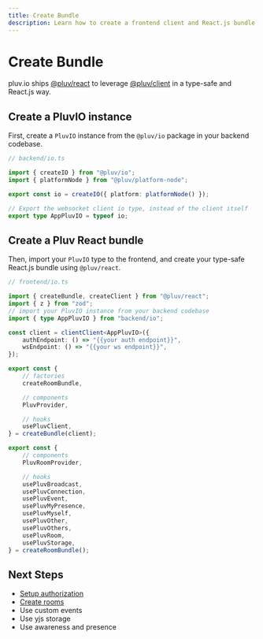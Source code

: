 ```yaml
---
title: Create Bundle
description: Learn how to create a frontend client and React.js bundle for pluv.io
---
```



# Create Bundle

pluv.io ships [@pluv/react](https://npmjs.com/package/@pluv/react) to leverage [@pluv/client](https://npmjs.com/package/@pluv/client) in a type-safe and React.js way.

## Create a PluvIO instance

First, create a `PluvIO` instance from the `@pluv/io` package in your backend codebase.

```ts
// backend/io.ts

import { createIO } from "@pluv/io";
import { platformNode } from "@pluv/platform-node";

export const io = createIO({ platform: platformNode() });

// Export the websocket client io type, instead of the client itself
export type AppPluvIO = typeof io;
```

## Create a Pluv React bundle

Then, import your `PluvIO` type to the frontend, and create your type-safe React.js bundle using `@pluv/react`.

```ts
// frontend/io.ts

import { createBundle, createClient } from "@pluv/react";
import { z } from "zod";
// import your PluvIO instance from your backend codebase
import { type AppPluvIO } from "backend/io";

const client = clientClient<AppPluvIO>({
    authEndpoint: () => "{{your auth endpoint}}",
    wsEndpoint: () => "{{your ws endpoint}}",
});

export const {
    // factories
    createRoomBundle,

    // components
    PluvProvider,

    // hooks
    usePluvClient,
} = createBundle(client);

export const {
    // components
    PluvRoomProvider,

    // hooks
    usePluvBroadcast,
    usePluvConnection,
    usePluvEvent,
    usePluvMyPresence,
    usePluvMyself,
    usePluvOther,
    usePluvOthers,
    usePluvRoom,
    usePluvStorage,
} = createRoomBundle();
```

## Next Steps

* [Setup authorization](/docs/io/authorization)
* [Create rooms](/docs/react/create-rooms)
* Use custom events
* Use yjs storage
* Use awareness and presence

